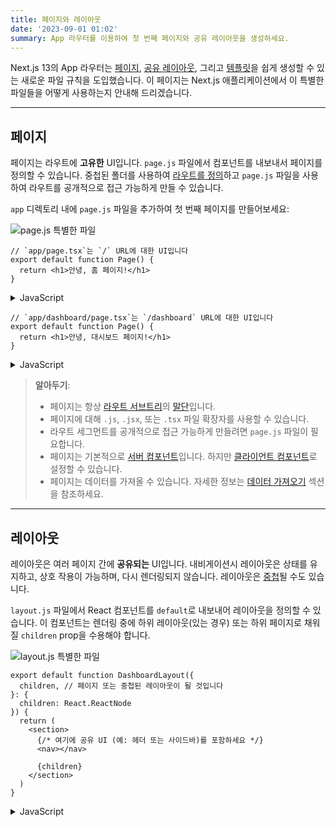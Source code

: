 ```yaml
---
title: 페이지와 레이아웃
date: '2023-09-01 01:02'
summary: App 라우터를 이용하여 첫 번째 페이지와 공유 레이아웃을 생성하세요.
---
```

<TOCInline toc={props.toc} asDisclosure toHeading={3}/>


Next.js 13의 App 라우터는 [페이지](#페이지), [공유 레이아웃](#레이아웃), 그리고 [템플릿](#템플릿)을 쉽게 생성할 수 있는 새로운 파일 규칙을 도입했습니다. 이 페이지는 Next.js 애플리케이션에서 이 특별한 파일들을 어떻게 사용하는지 안내해 드리겠습니다.

---

## 페이지

페이지는 라우트에 **고유한** UI입니다. `page.js` 파일에서 컴포넌트를 내보내서 페이지를 정의할 수 있습니다. 중첩된 폴더를 사용하여 [라우트를 정의](/docs/nextjs/routing/defining-routes)하고 `page.js` 파일을 사용하여 라우트를 공개적으로 접근 가능하게 만들 수 있습니다.

`app` 디렉토리 내에 `page.js` 파일을 추가하여 첫 번째 페이지를 만들어보세요:

![page.js 특별한 파일](https://nextjs.org/_next/image?url=%2Fdocs%2Flight%2Fpage-special-file.png&w=1920&q=75&dpl=dpl_3EQWD49M65DCVzGTYPK2YqHNmCjt)

```jsx:"app/page.tsx"
// `app/page.tsx`는 `/` URL에 대한 UI입니다
export default function Page() {
  return <h1>안녕, 홈 페이지!</h1>
}
```

<details>
    <summary>JavaScript</summary>
```jsx:"app/page.js"
// `app/page.js`는 `/` URL에 대한 UI입니다
export default function Page() {
  return <h1>안녕, 홈 페이지!</h1>
}
```
</details>

```tsx:"app/dashboard/page.tsx"
// `app/dashboard/page.tsx`는 `/dashboard` URL에 대한 UI입니다
export default function Page() {
  return <h1>안녕, 대시보드 페이지!</h1>
}
```

<details>
    <summary>JavaScript</summary>
```jsx:"app/dashboard/page.js" switcher
// `app/dashboard/page.js`는 `/dashboard` URL에 대한 UI입니다
export default function Page() {
  return <h1>안녕, 대시보드 페이지!</h1>
}
```
</details>


> **알아두기**:
> 
> - 페이지는 항상 [라우트 서브트리](/docs/nextjs/routing#용어)의 [말단](/docs/nextjs/routing#용어)입니다.
> - 페이지에 대해 `.js`, `.jsx`, 또는 `.tsx` 파일 확장자를 사용할 수 있습니다.
> - 라우트 세그먼트를 공개적으로 접근 가능하게 만들려면 `page.js` 파일이 필요합니다.
> - 페이지는 기본적으로 [서버 컴포넌트](/docs/nextjs/rendering/server-components)입니다. 하지만 [클라이언트 컴포넌트](/docs/nextjs/rendering/client-components)로 설정할 수 있습니다.
> - 페이지는 데이터를 가져올 수 있습니다. 자세한 정보는 [데이터 가져오기](/docs/nextjs/data-fetching) 섹션을 참조하세요.


---

## 레이아웃

레이아웃은 여러 페이지 간에 **공유되는** UI입니다. 내비게이션시 레이아웃은 상태를 유지하고, 상호 작용이 가능하며, 다시 렌더링되지 않습니다. 레이아웃은 [중첩](#중첩)될 수도 있습니다.

`layout.js` 파일에서 React 컴포넌트를 `default`로 내보내어 레이아웃을 정의할 수 있습니다. 이 컴포넌트는 렌더링 중에 하위 레이아웃(있는 경우) 또는 하위 페이지로 채워질 `children` prop을 수용해야 합니다.

![layout.js 특별한 파일](https://nextjs.org/_next/image?url=%2Fdocs%2Flight%2Flayout-special-file.png&w=1920&q=75&dpl=dpl_3EQWD49M65DCVzGTYPK2YqHNmCjt)

```tsx:"app/dashboard/layout.tsx" switcher
export default function DashboardLayout({
  children, // 페이지 또는 중첩된 레이아웃이 될 것입니다
}: {
  children: React.ReactNode
}) {
  return (
    <section>
      {/* 여기에 공유 UI (예: 헤더 또는 사이드바)를 포함하세요 */}
      <nav></nav>

      {children}
    </section>
  )
}
```

<details>
    <summary>JavaScript</summary>
```jsx:"app/dashboard/layout.js" switcher
export default function DashboardLayout({
  children, // 페이지 또는 중첩된 레이아웃이 될 것입니다
}) {
  return (
    <section>
      {/* 여기에 공유 UI (예: 헤더 또는 사이드바)를 포함하세요 */}
      <nav></nav>

      {children}
    </section>
  )
}
```
</details>


### Root 레이아웃
Root 레이아웃은 `app` 디렉터리의 최상위에서 정의되며 모든 라우트에 적용됩니다. 이 레이아웃을 사용하면 서버에서 반환되는 초기 HTML을 수정할 수 있습니다.

```tsx:"app/layout.tsx" switcher
export default function RootLayout({
  children,
}: {
  children: React.ReactNode
}) {
  return (
    <html lang="en">
      <body>{children}</body>
    </html>
  )
}
```

<details>
    <summary>JavaScript</summary>
```jsx:"app/layout.js" switcher
export default function RootLayout({ children }) {
  return (
    <html lang="en">
      <body>{children}</body>
    </html>
  )
}
```
</details>


> **알아두기**:
> 
> - `app` 디렉터리에는 루트 레이아웃이 **반드시** 포함되어야 합니다.
> - 루트 레이아웃은 Next.js가 자동으로 생성하지 않기 때문에 `<html>` 및 `<body>` 태그를 정의해야 합니다.
> - `<head>` HTML 요소를 관리하기 위해, 예를 들면 `<title>` 요소 등, [내장 SEO 지원](/docs/nextjs/optimizing/metadata)을 사용할 수 있습니다.
> - [라우트 그룹](/docs/nextjs/routing/route-groups)을 사용하여 여러 루트 레이아웃을 만들 수 있습니다. [여기에서 예시를 확인하세요](/docs/nextjs/routing/route-groups#다양한-루트-레이아웃-생성하기).
> - 루트 레이아웃은 기본적으로 [서버 컴포넌트](/docs/nextjs/rendering/server-components)이며 [클라이언트 컴포넌트](/docs/nextjs/rendering/client-components)로 설정될 **수 없습니다**.
> 
> **`pages` 디렉터리에서 이동:** 루트 레이아웃은 `_app.js` 및 `_document.js` 파일을 대체합니다. [마이그레이션 가이드](/docs/nextjs/upgrading/app-router-migration#_documentjs-및-_appjs-마이그레이션)를 확인하세요.


### 레이아웃 중첩하기

폴더 내에 정의된 레이아웃(예: `app/dashboard/layout.js`)은 특정 라우트 세그먼트(예: `acme.com/dashboard`)에 적용되며 해당 세그먼트가 활성화될 때 렌더링됩니다. 기본적으로 파일 계층 구조의 레이아웃은 **중첩**되어 있으며, 그것은 `children` prop을 통해 자식 레이아웃을 감싼다는 것을 의미합니다.

![중첩된 레이아웃](https://nextjs.org/_next/image?url=%2Fdocs%2Flight%2Fnested-layout.png&w=1920&q=75&dpl=dpl_3EQWD49M65DCVzGTYPK2YqHNmCjt)

```tsx:"app/dashboard/layout.tsx" switcher
export default function DashboardLayout({
  children,
}: {
  children: React.ReactNode
}) {
  return <section>{children}</section>
}
```

<details>
    <summary>JavaScript</summary>
```jsx:"app/dashboard/layout.js" switcher
export default function DashboardLayout({ children }) {
  return <section>{children}</section>
}
```
</details>


> **알아두기**:
> - `<html>` 및 `<body>` 태그는 오직 루트 레이아웃에만 포함될 수 있습니다.


위의 두 레이아웃을 결합하면, 루트 레이아웃(`app/layout.js`)은 대시보드 레이아웃(`app/dashboard/layout.js`)을 감싸게 되며, 대시보드 레이아웃은 `app/dashboard/*` 내의 라우트 세그먼트를 감싸게 됩니다.

두 레이아웃은 다음과 같이 중첩됩니다:

![중첩된 레이아웃들](https://nextjs.org/_next/image?url=%2Fdocs%2Flight%2Fnested-layouts-ui.png&w=1920&q=75&dpl=dpl_3EQWD49M65DCVzGTYPK2YqHNmCjt)

[Route Groups](/docs/nextjs/routing/route-groups)를 사용하여 특정 라우트 세그먼트를 공유 레이아웃에 포함시키거나 배제할 수 있습니다.

---

## 템플릿

템플릿은 각 자식 레이아웃이나 페이지를 감싸는 레이아웃과 유사합니다. 라우트 간에 지속되고 상태를 유지하는 레이아웃과 달리 템플릿은 네비게이션마다 각각의 자식에 대해 새로운 인스턴스를 생성합니다. 이는 사용자가 같은 템플릿을 공유하는 라우트 사이를 이동할 때 컴포넌트의 새 인스턴스가 마운트되고, DOM 요소가 재생성되며, 상태는 **보존되지 않으며**, 효과가 재동기화된다는 것을 의미합니다.

특정한 동작이 필요한 경우가 있을 수 있으며, 이런 경우 템플릿이 레이아웃보다 더 적합한 옵션이 될 수 있습니다. 예를 들면:

- `useEffect` (예: 페이지 뷰 기록) 및 `useState` (예: 페이지별 피드백 양식)에 의존하는 기능.
- 기본 프레임워크 동작을 변경하기 위해. 예로, 레이아웃 내의 Suspense 경계는 페이지 전환시가 아닌 레이아웃이 처음 로드될 때만 fallback을 표시합니다. 그러나 템플릿의 경우, 각 네비게이션마다 fallback이 표시됩니다.

템플릿은 `template.js` 파일에서 기본 React 컴포넌트를 내보내는 것으로 정의될 수 있습니다. 컴포넌트는 `children` prop을 받아야 합니다.

![template.js 특별한 파일](https://nextjs.org/_next/image?url=%2Fdocs%2Flight%2Ftemplate-special-file.png&w=1920&q=75&dpl=dpl_3EQWD49M65DCVzGTYPK2YqHNmCjt)

```tsx:"app/template.tsx" switcher
export default function Template({ children
}: { 
    children: React.ReactNode 
}) {
  return <div>{children}</div>
}
```
<details>
    <summary>JavaScript</summary>
```jsx:"app/template.js" switcher
export default function Template({ children }) {
  return <div>{children}</div>
}
```
</details>

중첩 측면에서, `template.js`는 레이아웃과 그 자식 사이에서 렌더링됩니다. 여기에 간략한 출력이 있습니다:

```jsx:"Output"
<Layout>
  {/* 템플릿에는 고유한 키가 주어집니다. */}
  <Template key={routeParam}>{children}</Template>
</Layout>
```
---

## `<head>` 수정하기

`app` 디렉터리에서는 [내장 SEO 지원](/docs/nextjs/optimizing/metadata)을 사용하여 `title` 및 `meta`와 같은 `<head>` HTML 요소를 수정할 수 있습니다.

메타데이터는 [`layout.js`](https://nextjs.org/docs/app/api-reference/file-conventions/layout) 또는 [`page.js`](https://nextjs.org/docs/app/api-reference/file-conventions/page) 파일에서 [`metadata` 객체](https://nextjs.org/docs/app/api-reference/functions/generate-metadata#the-metadata-object)나 [`generateMetadata` 함수](https://nextjs.org/docs/app/api-reference/functions/generate-metadata#generatemetadata-function)를 내보내는 것으로 정의될 수 있습니다.

```tsx:"app/page.tsx" switcher
import { Metadata } from 'next'

export const metadata: Metadata = {
  title: 'Next.js',
}

export default function Page() {
  return '...'
}
```

<details>
    <summary>JavaScript</summary>
```jsx:"app/page.js" switcher
export const metadata = {
  title: 'Next.js',
}

export default function Page() {
  return '...'
}
```
</details>

> **알아두기**: 루트 레이아웃에 수동으로 `<head>` 태그를 추가해서는 **안 됩니다**. 대신 [Metadata API](https://nextjs.org/docs/app/api-reference/functions/generate-metadata)를 사용해야 하며, 이 API는 스트리밍 및 `<head>` 요소 중복 제거와 같은 고급 요구사항을 자동으로 처리합니다.

[API 참조에서 사용 가능한 메타데이터 옵션에 대해 자세히 알아보세요.](https://nextjs.org/docs/app/api-reference/functions/generate-metadata)